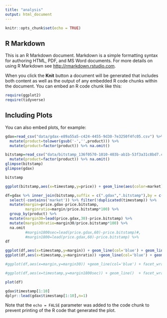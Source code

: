 ```yaml
---
title: "analysis"
output: html_document
---
```


```r
knitr::opts_chunk$set(echo = TRUE)
```

## R Markdown

This is an R Markdown document. Markdown is a simple formatting syntax for authoring HTML, PDF, and MS Word documents. For more details on using R Markdown see <http://rmarkdown.rstudio.com>.

When you click the **Knit** button a document will be generated that includes both content as well as the output of any embedded R code chunks within the document. You can embed an R code chunk like this:

```r
require(ggplot2)
require(tidyverse)
```

## Including Plots

You can also embed plots, for example:

```r
gdax=read_csv("data/gdax-e89a55a5-c424-4455-9d30-7e3250f4fc05.csv") %>%
  mutate(product=tolower(gsub('-','',product))) %>%
  mutate(product=factor(product)) %>% na.omit()

bitstamp=read_csv("data/bitstamp_136f0570-1010-403b-ab1b-53f3a31c8bd7.csv") %>%
  mutate(product=factor(product)) %>% na.omit()
glimpse(bitstamp)
glimpse(gdax)

bitstamp
```

```r


ggplot(bitstamp,aes(x=timestamp,y=price)) + geom_line(aes(color=market)) + geom_line(data = gdax,aes(color=market)) + facet_wrap(~product,scales = "free") 


```

```r
df=gdax %>% inner_join(bitstamp,suffix = c(".gdax",".bitstamp"),by = c("timestamp","product")) %>%
  select(-contains('market')) %>% filter(!duplicated(timestamp)) %>%
  mutate(margin=price.gdax-price.bitstamp,
         marginratio=margin/price.bitstamp*100) %>%
  group_by(product) %>% 
  mutate(margin30=lead(price.gdax,30)-price.bitstamp) %>%
  mutate(margin30ratio=margin30/price.bitstamp*100) %>%
  na.omit
         #margin1800sec=lead(price.gdax,60)-price.bitstamp)#,
         #margin1800=lead(price.gdax,60)-price.bitstamp) %>%
df

ggplot(df,aes(x=timestamp,y=margin)) + geom_line(col='blue') + geom_line(aes(y=margin30),col='red')+ facet_wrap(~product,scales = "free")
ggplot(df,aes(x=timestamp,y=marginratio)) +geom_line(col='blue') + geom_line(aes(y=margin30ratio),col='red') + facet_wrap(~product,scales = "free")

#ggplot(df,aes(x=margin,y=margin30)) +geom_line(col='blue') + facet_wrap(~product,scales = "free")

#ggplot(df,aes(x=timestamp,y=margin1800sec)) + geom_line()  + facet_wrap(~product,scales = "free")
```

```r
plot(df)
```

```r
gdax$timestamp[1:10]
dplyr::lead(gdax$timestamp[1:10],n=1)
```

Note that the `echo = FALSE` parameter was added to the code chunk to prevent printing of the R code that generated the plot.
